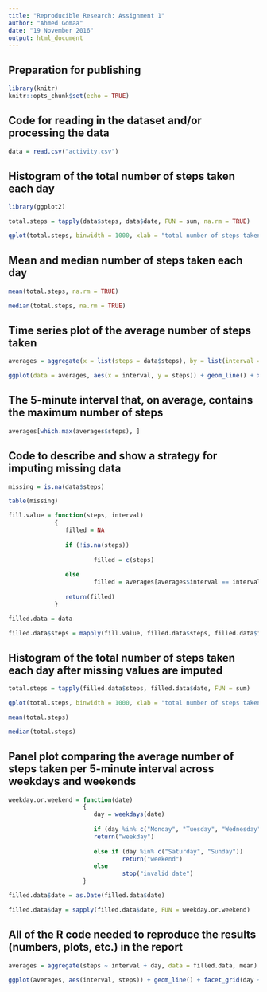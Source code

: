 ---
title: "Reproducible Research: Assignment 1"
author: "Ahmed Gomaa"
date: "19 November 2016"
output: html_document
---

## Preparation for publishing

```{r setup, include=FALSE}
library(knitr)
knitr::opts_chunk$set(echo = TRUE)
```

## Code for reading in the dataset and/or processing the data

```{r}
data = read.csv("activity.csv")
```

## Histogram of the total number of steps taken each day

```{r}
library(ggplot2)

total.steps = tapply(data$steps, data$date, FUN = sum, na.rm = TRUE)

qplot(total.steps, binwidth = 1000, xlab = "total number of steps taken each day")
```

## Mean and median number of steps taken each day

```{r}
mean(total.steps, na.rm = TRUE)

median(total.steps, na.rm = TRUE)
```

## Time series plot of the average number of steps taken

```{r}
averages = aggregate(x = list(steps = data$steps), by = list(interval = data$interval), FUN = mean, na.rm = TRUE)

ggplot(data = averages, aes(x = interval, y = steps)) + geom_line() + xlab("5-minute interval") + ylab("average number of steps taken")
```

## The 5-minute interval that, on average, contains the maximum number of steps

```{r}
averages[which.max(averages$steps), ]
```

## Code to describe and show a strategy for imputing missing data

```{r}
missing = is.na(data$steps)

table(missing)

fill.value = function(steps, interval)
             {
                filled = NA
                
                if (!is.na(steps))
                        
                        filled = c(steps)
                
                else
                        filled = averages[averages$interval == interval, "steps"]
                
                return(filled)
             }

filled.data = data

filled.data$steps = mapply(fill.value, filled.data$steps, filled.data$interval)

```

## Histogram of the total number of steps taken each day after missing values are imputed

```{r}
total.steps = tapply(filled.data$steps, filled.data$date, FUN = sum)

qplot(total.steps, binwidth = 1000, xlab = "total number of steps taken each day")

mean(total.steps)

median(total.steps)
```

## Panel plot comparing the average number of steps taken per 5-minute interval across weekdays and weekends

```{r}
weekday.or.weekend = function(date)
                     {
                        day = weekdays(date)
                        
                        if (day %in% c("Monday", "Tuesday", "Wednesday", "Thursday", "Friday"))
                        return("weekday")
                        
                        else if (day %in% c("Saturday", "Sunday"))
                                return("weekend")
                        else
                                stop("invalid date")
                     }

filled.data$date = as.Date(filled.data$date)

filled.data$day = sapply(filled.data$date, FUN = weekday.or.weekend)

```

## All of the R code needed to reproduce the results (numbers, plots, etc.) in the report

```{r}
averages = aggregate(steps ~ interval + day, data = filled.data, mean)

ggplot(averages, aes(interval, steps)) + geom_line() + facet_grid(day ~ .) + xlab("5-minute interval") + ylab("Number of steps")
```

